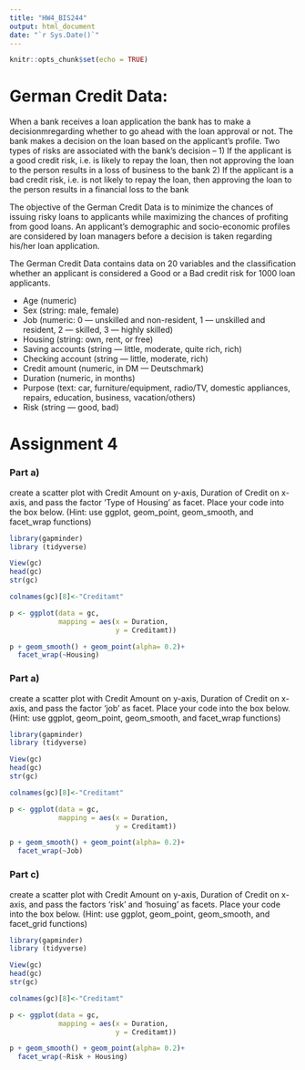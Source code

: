 ```yaml
---
title: "HW4_BIS244"
output: html_document
date: "`r Sys.Date()`"
---
```


```r
knitr::opts_chunk$set(echo = TRUE)
```

# German Credit Data: 

 When a bank receives a loan application the bank has to make a decisionmregarding whether to go ahead with the loan approval or not. The bank makes a decision on the loan based on the applicant’s profile. Two types of risks are associated with the bank’s decision – 1) If the applicant is a good credit risk, i.e. is likely to repay the loan, then not approving the loan to the person results in a loss of business to the bank 2) If the applicant is a bad credit risk, i.e. is not likely to repay the loan, then approving the loan to the person results in a financial loss to the bank\

The objective of the German Credit Data is to minimize the chances of issuing risky loans to applicants while maximizing the chances of profiting from good loans. An applicant’s demographic and socio-economic profiles are considered by loan managers before a decision is taken regarding his/her loan application.

The German Credit Data contains data on 20 variables and the classification whether an applicant is considered a Good or a Bad credit risk for 1000 loan applicants.

* Age (numeric)
* Sex (string: male, female)
* Job (numeric: 0 — unskilled and non-resident, 1 — unskilled and resident, 2 — skilled, 3 — highly skilled)
* Housing (string: own, rent, or free)
* Saving accounts (string — little, moderate, quite rich, rich)
* Checking account (string — little, moderate, rich)
* Credit amount (numeric, in DM — Deutschmark)
* Duration (numeric, in months)
* Purpose (text: car, furniture/equipment, radio/TV, domestic appliances, repairs, education, business, vacation/others)
* Risk (string — good, bad)

# Assignment 4

### Part a) 

create a scatter plot with Credit Amount on y-axis, Duration of Credit on x-axis, and pass the factor 'Type of Housing' as facet. Place your code into the box below. (Hint: use ggplot, geom_point, geom_smooth, and facet_wrap functions)

```r
library(gapminder)
library (tidyverse)

View(gc)
head(gc)
str(gc)

colnames(gc)[8]<-"Creditamt"

p <- ggplot(data = gc,
            mapping = aes(x = Duration, 
                          y = Creditamt))

p + geom_smooth() + geom_point(alpha= 0.2)+ 
  facet_wrap(~Housing)
```

### Part a)  

create a scatter plot with Credit Amount on y-axis, Duration of Credit on x-axis, and pass the factor 'job' as facet. Place your code into the box below.  (Hint: use ggplot, geom_point, geom_smooth, and facet_wrap functions)

```r
library(gapminder)
library (tidyverse)

View(gc)
head(gc)
str(gc)

colnames(gc)[8]<-"Creditamt"

p <- ggplot(data = gc,
            mapping = aes(x = Duration, 
                          y = Creditamt))

p + geom_smooth() + geom_point(alpha= 0.2)+ 
  facet_wrap(~Job)

```

### Part c)  

create a scatter plot with Credit Amount on y-axis, Duration of Credit on x-axis, and pass the factors 'risk' and 'hosuing' as facets. Place your code into the box below.  (Hint: use ggplot, geom_point, geom_smooth, and facet_grid functions)

```r
library(gapminder)
library (tidyverse)

View(gc)
head(gc)
str(gc)

colnames(gc)[8]<-"Creditamt"

p <- ggplot(data = gc,
            mapping = aes(x = Duration, 
                          y = Creditamt))

p + geom_smooth() + geom_point(alpha= 0.2)+ 
  facet_wrap(~Risk + Housing)
```
